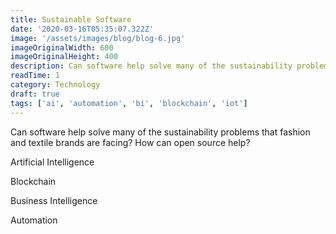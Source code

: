 ```yaml
---
title: Sustainable Software
date: '2020-03-16T05:35:07.322Z'
image: '/assets/images/blog/blog-6.jpg'
imageOriginalWidth: 600
imageOriginalHeight: 400
description: Can software help solve many of the sustainability problems that fashion and textile brands are facing? How can open source help?
readTime: 1
category: Technology
draft: true
tags: ['ai', 'automation', 'bi', 'blockchain', 'iot']
---
```


Can software help solve many of the sustainability problems that fashion and textile brands are facing? How can open source help?

Artificial Intelligence

Blockchain

Business Intelligence

Automation


